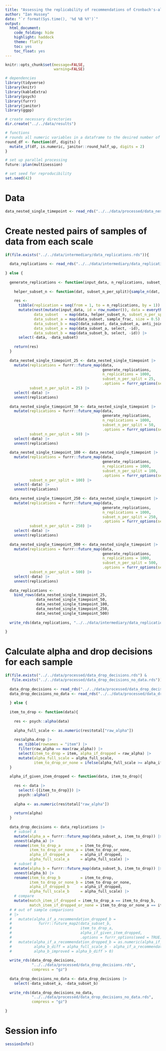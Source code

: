 ```yaml
---
title: "Assessing the replicability of recommendations of Cronbach's-alpha-if-item-removed"
author: "Ian Hussey"
date: "`r format(Sys.time(), '%d %B %Y')`"
output:
  html_document:
    code_folding: hide
    highlight: haddock
    theme: flatly
    toc: yes
    toc_float: yes
---
```


```r
knitr::opts_chunk$set(message=FALSE,
                      warning=FALSE)
```

```r

# dependencies
library(tidyverse)
library(knitr)
library(kableExtra)
library(psych)
library(furrr)
library(janitor)
library(ggpp)

# create necessary directories
dir.create("../../data/results")

# functions
# rounds all numeric variables in a dataframe to the desired number of places. Non-numeric variables will be ignored.
round_df <- function(df, digits) {
  mutate_if(df, is.numeric, janitor::round_half_up, digits = 2)
}

# set up parallel processing
future::plan(multisession)

# set seed for reproducibility
set.seed(42)

```

# Data

```r

data_nested_single_timepoint <- read_rds("../../data/processed/data_nested_single_timepoint.rds")

```

# Create nested pairs of samples of data from each scale

```r

if(file.exists("../../data/intermediary/data_replications.rds")){
  
  data_replications <- read_rds("../../data/intermediary/data_replications.rds")
  
} else {
  
  generate_replications <- function(input_data, n_replications, subset_n_per_split){
    
    helper_subset_n <- function(dat, subset_n_per_split){sample_n(dat, size = subset_n_per_split*2)}
    
    res <- 
      tibble(replication = seq(from = 1, to = n_replications, by = 1)) |>
      mutate(nest(mutate(input_data, id = row_number()), data = everything()),
             data_subset   = map(data, helper_subset_n, subset_n_per_split = subset_n_per_split),
             data_subset_a = map(data_subset, sample_frac, size = 0.5),
             data_subset_b = map2(data_subset, data_subset_a, anti_join, by = "id"),
             data_subset_a = map(data_subset_a, select, -id),
             data_subset_b = map(data_subset_b, select, -id)) |>
      select(-data, -data_subset)
    
    return(res)
  }
  
  data_nested_single_timepoint_25 <- data_nested_single_timepoint |>
    mutate(replications = furrr::future_map(data, 
                                            generate_replications, 
                                            n_replications = 1000, 
                                            subset_n_per_split = 25,
                                            .options = furrr_options(seed = TRUE)),
           subset_n_per_split = 25) |>
    select(-data) |>
    unnest(replications)
  
  data_nested_single_timepoint_50 <- data_nested_single_timepoint |>
    mutate(replications = furrr::future_map(data, 
                                            generate_replications, 
                                            n_replications = 1000, 
                                            subset_n_per_split = 50,
                                            .options = furrr_options(seed = TRUE)),
           subset_n_per_split = 50) |>
    select(-data) |>
    unnest(replications)
  
  data_nested_single_timepoint_100 <- data_nested_single_timepoint |>
    mutate(replications = furrr::future_map(data, 
                                            generate_replications,
                                            n_replications = 1000,
                                            subset_n_per_split = 100,
                                            .options = furrr_options(seed = TRUE)),
           subset_n_per_split = 100) |>
    select(-data) |>
    unnest(replications)
  
  data_nested_single_timepoint_250 <- data_nested_single_timepoint |>
    mutate(replications = furrr::future_map(data, 
                                            generate_replications,
                                            n_replications = 1000,
                                            subset_n_per_split = 250,
                                            .options = furrr_options(seed = TRUE)),
           subset_n_per_split = 250) |>
    select(-data) |>
    unnest(replications)
  
  data_nested_single_timepoint_500 <- data_nested_single_timepoint |>
    mutate(replications = furrr::future_map(data, 
                                            generate_replications,
                                            n_replications = 1000, 
                                            subset_n_per_split = 500,
                                            .options = furrr_options(seed = TRUE)),
           subset_n_per_split = 500) |>
    select(-data) |>
    unnest(replications)
  
  data_replications <- 
    bind_rows(data_nested_single_timepoint_25,
              data_nested_single_timepoint_50,
              data_nested_single_timepoint_100,
              data_nested_single_timepoint_250,
              data_nested_single_timepoint_500)
  
  write_rds(data_replications, "../../data/intermediary/data_replications.rds", compress = "gz")
  
}

```

# Calculate alpha and drop decisions for each sample

```r

if(file.exists("../../data/processed/data_drop_decisions.rds") & 
   file.exists("../../data/processed/data_drop_decisions_no_data.rds")){
  
  data_drop_decisions <- read_rds("../../data/processed/data_drop_decisions.rds")
  data_drop_decisions_no_data <- read_rds("../../data/processed/data_drop_decisions_no_data.rds")
  
  } else {
  
  item_to_drop <- function(data){
    
    res <- psych::alpha(data)
    
    alpha_full_scale <- as.numeric(res$total["raw_alpha"])
    
    res$alpha.drop |>
      as_tibble(rownames = "item") |>
      filter(raw_alpha == max(raw_alpha)) |>
      select(item_to_drop = item, alpha_if_dropped = raw_alpha) |>
      mutate(alpha_full_scale = alpha_full_scale,
             item_to_drop_or_none = ifelse(alpha_full_scale >= alpha_if_dropped, "none", item_to_drop))
  }
  
  alpha_if_given_item_dropped <- function(data, item_to_drop){
    
    res <- data |>
      select(-{{item_to_drop}}) |>
      psych::alpha()
    
    alpha <- as.numeric(res$total["raw_alpha"])
    
    return(alpha)
  }
  
  data_drop_decisions <- data_replications |>
    # subset A
    mutate(alpha_a = furrr::future_map(data_subset_a, item_to_drop)) |>
    unnest(alpha_a) |>
    rename(item_to_drop_a         = item_to_drop,
           item_to_drop_or_none_a = item_to_drop_or_none,
           alpha_if_dropped_a     = alpha_if_dropped,
           alpha_full_scale_a     = alpha_full_scale) |>
    # subset B
    mutate(alpha_b = furrr::future_map(data_subset_b, item_to_drop)) |>
    unnest(alpha_b) |>
    rename(item_to_drop_b         = item_to_drop,
           item_to_drop_or_none_b = item_to_drop_or_none,
           alpha_if_dropped_b     = alpha_if_dropped,
           alpha_full_scale_b     = alpha_full_scale) |>
    # compare
    mutate(match_item_if_dropped = item_to_drop_a == item_to_drop_b,
           match_item_if_dropped_or_none = item_to_drop_or_none_a == item_to_drop_or_none_b) 
  # # out of sample comparisons
  # |>
  #   mutate(alpha_if_a_recommendation_dropped_b = 
  #            furrr::future_map2(data_subset_b, 
  #                               item_to_drop_a,
  #                               alpha_if_given_item_dropped,
  #                               .options = furrr_options(seed = TRUE))) |>
  #   mutate(alpha_if_a_recommendation_dropped_b = as.numeric(alpha_if_a_recommendation_dropped_b),
  #          alpha_b_diff = alpha_full_scale_b - alpha_if_a_recommendation_dropped_b,
  #          alpha_b_improved = alpha_b_diff > 0)
  
  write_rds(data_drop_decisions, 
            "../../data/processed/data_drop_decisions.rds", 
            compress = "gz")
  
  data_drop_decisions_no_data <- data_drop_decisions |>
    select(-data_subset_a, -data_subset_b)
  
  write_rds(data_drop_decisions_no_data, 
            "../../data/processed/data_drop_decisions_no_data.rds", 
            compress = "gz")
  
}

```


# Session info

```r

sessionInfo()

```

